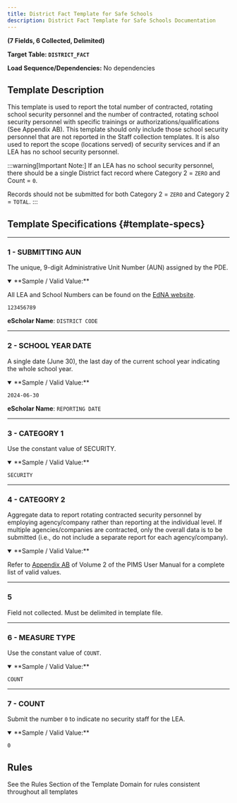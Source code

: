 ```yaml
---
title: District Fact Template for Safe Schools
description: District Fact Template for Safe Schools Documentation
---
```


**(7 Fields, 6 Collected, Delimited)**

**Target Table: `DISTRICT_FACT`**

**Load Sequence/Dependencies:** No dependencies

## Template Description

This template is used to report the total number of contracted, rotating school security personnel and the number of contracted, rotating school security personnel with specific trainings or authorizations/qualifications (See Appendix AB). This template should only include those school security personnel that are not reported in the Staff collection templates. It is also used to report the scope (locations served) of security services and if an LEA has no school security personnel.

:::warning[Important Note:]
If an LEA has no school security personnel, there should be a single District fact record where Category 2 = `ZERO` and Count = `0`. 

Records should not be submitted for both Category 2 = `ZERO` and Category 2 = `TOTAL`.
:::

## Template Specifications {#template-specs}

---
### 1 - SUBMITTING AUN
<p><Badge color="required" /> <Badge color="key" /> <Badge length={9} /></p>

The unique, 9-digit Administrative Unit Number (AUN) assigned by the PDE.

<details open>
<summary>**Sample / Valid Value:**</summary>

All LEA and School Numbers can be found on the [EdNA website](http://www.edna.pa.gov/Screens/wfHome.aspx).

`123456789`
</details>

**eScholar Name**: `DISTRICT CODE`

---
### 2 - SCHOOL YEAR DATE
<p><Badge color="required" /> <Badge color="key" /> <Badge length={10} /></p>

A single date (June 30), the last day of the current school year indicating the whole school year.

<details open>
<summary>**Sample / Valid Value:**</summary>

`2024-06-30`
</details>

**eScholar Name**: `REPORTING DATE`

---
### 3 - CATEGORY 1
<p><Badge color="required" /> <Badge color="key" /> <Badge length={8} /></p>

Use the constant value of SECURITY.

<details open>
<summary>**Sample / Valid Value:**</summary>

`SECURITY`
</details>

---
### 4 - CATEGORY 2
<p><Badge color="required" /> <Badge color="key" /> <Badge length={8} /></p>

Aggregate data to report rotating contracted security personnel by employing agency/company rather than reporting at the individual level.  If multiple agencies/companies are contracted, only the overall data is to be submitted (i.e., do not include a separate report for each agency/company).

<details open>
<summary>**Sample / Valid Value:**</summary>

Refer to [Appendix AB](docs/appendix/appendix-AB.mdx) of Volume 2 of the PIMS User Manual for a complete list of valid values.
</details>

---
### 5
Field not collected. Must be delimited in template file.

---
### 6 - MEASURE TYPE
<p><Badge color="required" /> <Badge color="key" /> <Badge length={5} /></p>

Use the constant value of `COUNT`.

<details open>
<summary>**Sample / Valid Value:**</summary>

`COUNT`
</details>

---
### 7 - COUNT
<p><Badge color="required" /> <Badge color="updateable" /> <Badge length={7} /></p>

Submit the number `0` to indicate no security staff for the LEA.

<details open>
<summary>**Sample / Valid Value:**</summary>

`0`
</details>

## Rules

See the Rules Section of the Template Domain for rules consistent throughout all templates